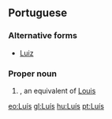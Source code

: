 {{also|Luis}}
==Portuguese==

===Alternative forms===
* [[Luiz]]

===Proper noun===
{{infl|pt|proper noun}}

# {{given name|male|lang=pt}}, an equivalent of [[Louis]]

[[eo:Luís]]
[[gl:Luís]]
[[hu:Luís]]
[[pt:Luís]]
